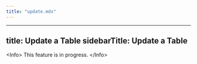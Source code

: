 ```yaml
---
title: "update.mdx"
---
```


---
title: Update a Table
sidebarTitle: Update a Table
---

&lt;Info&gt;
This feature is in progress.
&lt;/Info&gt;
